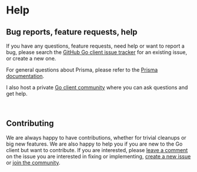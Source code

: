 
# Help

## Bug reports, feature requests, help

If you have any questions, feature requests, need help or want to report a bug, please search the [GitHub Go client issue tracker](https://github.com/steebchen/prisma-client-go/issues) for an existing issue, or create a new one.

For general questions about Prisma, please refer to the [Prisma documentation](https://www.prisma.io/docs/).

I also host a private [Go client community](community) where you can ask questions and get help.

<br />

<Cards className="flex flex-wrap">
	<Cards.Card
		href="https://github.com/steebchen/prisma-client-go/issues"
		target="_blank"
		icon={""}
		title={"GitHub issue tracker"}
		arrow={true}
	/>
	<Cards.Card
		href="community"
		icon={""}
		title={"Go client Community"}
		arrow={true}
	/>
	<Cards.Card
		href="https://www.prisma.io/docs/"
		target="_blank"
		icon={""}
		title={"Prisma Core docs"}
		arrow={true}
	/>
</Cards>

## Contributing

We are always happy to have contributions, whether for trivial cleanups or big new features. We are also happy to help you if you are new to the Go client but want to contribute. If you are interested, please [leave a comment](https://github.com/steebchen/prisma-client-go/issues) on the issue you are interested in fixing or implementing, [create a new issue](https://github.com/steebchen/prisma-client-go/issues/new) or [join the community](community).
